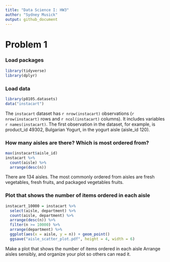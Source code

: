 ```yaml
---
title: "Data Science I: HW3"
author: "Sydney Musick"
output: github_document
---
```


# Problem 1

### Load packages
```r
library(tidyverse)
library(dplyr)
```

### Load data
```r
library(p8105.datasets)
data("instacart")
```
The `instacart` dataset has `r nrow(instacart)` observations (`r nrow(instacart)` rows and `r ncol(instacart)` columns). It includes variables `r names(instacart)`. The first observation in the dataset, for example, is product_id 49302, Bulgarian Yogurt, in the yogurt aisle (aisle_id 120).

### How many aisles are there? Which is most ordered from?
```r
max(instacart$aisle_id)
instacart %>%
  count(aisle) %>%
  arrange(desc(n))
```
There are 134 aisles. The most commonly ordered from aisles are fresh vegetables, fresh fruits, and packaged vegetables fruits.

### Plot that shows the number of items ordered in each aisle
```r
instacart_10000 = instacart %>%
  select(aisle, department) %>%
  count(aisle, department) %>% 
  arrange(desc(n)) %>%
  filter(n >= 10000) %>%
  arrange(department) %>%
  ggplot(aes(x = aisle, y = n)) + geom_point()
  ggsave("aisle_scatter_plot.pdf", height = 4, width = 6)
```
Make a plot that shows the number of items ordered in each aisle Arrange aisles sensibly, and organize your plot so others can read it.

